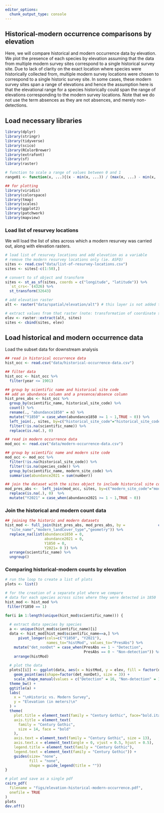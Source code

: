 ```yaml
---
editor_options: 
  chunk_output_type: console
---
```


## Historical-modern occurrence comparisons by elevation

Here, we will compare historical and modern occurrence data by elevation. We plot the presence of each species by elevation assuming that the data from multiple modern survey sites correspond to a single historical survey site. Due to lack of clarity on the exact location where species were historically collected from, multiple modern survey locations were chosen to correspond to a single historic survey site. In some cases, these modern survey sites span a range of elevations and hence the assumption here is that the elevational range for a species historically could span the range of elevations corresponding to the modern survey locations. Note that we do not use the term  absences as they are not absences, and merely non-detections.  

## Load necessary libraries
```r
library(dplyr)
library(stringr)
library(tidyverse)
library(scico)
library(RColorBrewer)
library(extrafont)
library(sf)
library(raster)

# function to scale a range of values between 0 and 1
range01 <- function(x, ...){(x - min(x, ...)) / (max(x, ...) - min(x, ...))}

## for plotting
library(viridis)
library(colorspace)
library(tmap)
library(scales)
library(ggplot2)
library(patchwork)
library(mapview)
```

### Load list of resurvey locations

We will load the list of sites across which a modern resurvey was carried out, along with elevation rasters. 
```r
# load list of resurvey locations and add elevation as a variable
# remove the modern resurvey locations only (ie. ASFQ)
sites <- read.csv("data/list-of-resurvey-locations.csv")
sites <- sites[-c(1:50),]

# convert to sf object and transform
sites <- st_as_sf(sites, coords = c("longitude", "latitude")) %>%
  `st_crs<-`(4326) %>%
  st_transform(32643)

# add elevation raster
alt <- raster("data/spatial/elevation/alt") # this layer is not added to github as a result of its large size and can be downloaded from SRTM (Farr et al. (2007))

# extract values from that raster (note: transformation of coordinate system)
elev <- raster::extract(alt, sites)
sites <- cbind(sites, elev)
```

## Load historical and modern occurrence data

Load the subset data for downstream analysis
```r
## read in historical occurrence data
hist_occ <- read.csv("data/historical-occurrence-data.csv")

## filter data
hist_occ <- hist_occ %>%
  filter(year <= 1901)

## group by scientific name and historical site code
## add an abundance column and a presence/absence column
hist_pres_abs <- hist_occ %>%
  group_by(scientific_name, historical_site_code) %>%
  count() %>%
  rename(., "abundance1850" = n) %>%
  mutate("Y1850" = case_when(abundance1850 >= 1 ~ 1,TRUE ~ 0)) %>%
  left_join(., sites, by=c("historical_site_code"="historical_site_code")) %>%
  filter(!is.na(scientific_name)) %>%
  replace(is.na(.), 0)

## read in modern occurrence data
mod_occ <- read.csv("data/modern-occurrence-data.csv")

## group by scientific name and modern site code
mod_occ <- mod_occ %>%
  filter(!is.na(historical_site_code)) %>%
  filter(!is.na(species_code)) %>%
  group_by(scientific_name, modern_site_code) %>%
  summarise(abundance2021 = sum(number))

## join the dataset with the sites object to include historical site code
mod_pres_abs <-  left_join(mod_occ, sites, by=c("modern_site_code"="modern_site_code")) %>% filter(!is.na(scientific_name)) %>%
  replace(is.na(.), 0)  %>%
  mutate("Y2021" = case_when(abundance2021 >= 1 ~ 1,TRUE ~ 0))
```

### Join the historical and modern count data
```r
## joining the historic and modern datasets
hist_mod <- full_join(hist_pres_abs, mod_pres_abs, by =               c("scientific_name","historical_site_code","modern_site_code","elev",
  "site_name","modern_landCover_type","geometry")) %>%
  replace_na(list(abundance1850 = 0, 
                  abundance2021 = 0,
                  Y1850 = 0,
                  Y2021= 0 )) %>%
  arrange(scientific_name) %>%
  ungroup()
```

### Comparing historical-modern counts by elevation

```r
# run the loop to create a list of plots
plots <- list()

# for the creation of a separate plot where we compare
# data for each species across sites where they were detected in 1850
hist_mod <- hist_mod %>%
 filter(Y1850 == 1)

for(i in 1:length(unique(hist_mod$scientific_name))) {
  
  # extract data species by species
  a <- unique(hist_mod$scientific_name)[i]
  data <- hist_mod[hist_mod$scientific_name==a,] %>%
      pivot_longer(cols=c("Y1850", "Y2021"), 
                   names_to="histMod", values_to="PresAbs") %>%
    mutate("det_nonDet" = case_when(PresAbs == 1 ~ "Detection",
                                    PresAbs == 0 ~ "Non-detection")) %>%
    arrange(histMod)
  
  # plot the data
  plots[[i]] <- ggplot(data, aes(x = histMod, y = elev, fill = factor(det_nonDet))) +
    geom_point(aes(shape=factor(det_nonDet), size = 3)) +
    scale_shape_manual(values = c("Detection" = 16, "Non-detection" = 1), na.translate = F) +
  theme_bw() +
  ggtitle(a) +
  labs(
    x = "\nHistoric vs. Modern Survey",
    y = "Elevation (in meters)\n"
  ) +
  theme(
    plot.title = element_text(family = "Century Gothic", face="bold.italic"),
    axis.title = element_text(
      family = "Century Gothic",
      size = 14, face = "bold"
    ),
    axis.text = element_text(family = "Century Gothic", size = 13),
    axis.text.x = element_text(angle = 0, vjust = 0.5, hjust = 0.5), 
    legend.title = element_text(family = "Century Gothic"),
    legend.text = element_text(family = "Century Gothic")) + 
    guides(size= "none",
           fill = "none",
           shape = guide_legend(title = ""))
}

# plot and save as a single pdf
cairo_pdf(
  filename = "figs/elevation-historical-modern-occurrence.pdf",
  onefile = TRUE
)
plots
dev.off()
```
